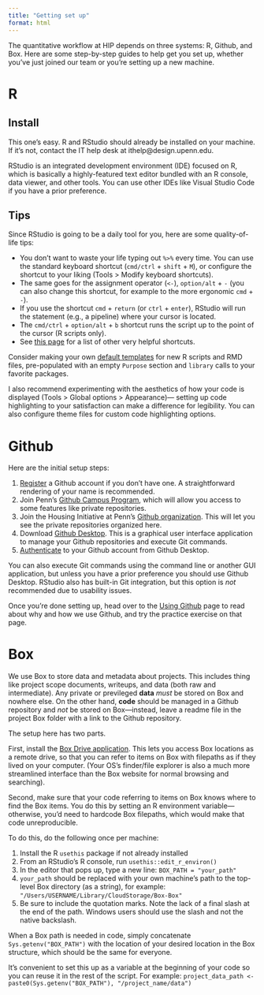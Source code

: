 ```yaml
---
title: "Getting set up"
format: html
---
```


The quantitative workflow at HIP depends on three systems: R, Github, and Box. Here are some step-by-step guides to help get you set up, whether you've just joined our team or you're setting up a new machine.

# R

## Install

This one's easy. R and RStudio should already be installed on your machine. If it's not, contact the IT help desk at ithelp@design.upenn.edu.

::: {.callout-note}
RStudio is an integrated development environment (IDE) focused on R, which is basically a highly-featured text editor bundled with an R console, data viewer, and other tools. You can use other IDEs like Visual Studio Code if you have a prior preference.
:::

## Tips

Since RStudio is going to be a daily tool for you, here are some quality-of-life tips:

- You don't want to waste your life typing out `%>%` every time. You can use the standard keyboard shortcut (`cmd/ctrl` + `shift` + `M`), or configure the shortcut to your liking (Tools > Modify keyboard shortcuts). 
- The same goes for the assignment operator (`<-`), `option/alt` + `-` (you can also change this shortcut, for example to the more ergonomic `cmd` + `-`).
- If you use the shortcut `cmd` + `return` (or `ctrl` + `enter`), RStudio will run the statement (e.g., a pipeline) where your cursor is located.
- The `cmd/ctrl` + `option/alt` + `b` shortcut runs the script up to the point of the cursor (R scripts only).
- See [this page](https://jimgar.github.io/posts/rstudio-keyboard-shortcuts/post.html) for a list of other very helpful shortcuts.

Consider making your own [default templates](https://forum.posit.co/t/how-to-change-the-rmarkdown-document-template/98023) for new R scripts and RMD files, pre-populated with an empty `Purpose` section and `library` calls to your favorite packages.

I also recommend experimenting with the aesthetics of how your code is displayed (Tools > Global options > Appearance)— setting up code highlighting to your satisfaction can make a difference for legibility. You can also configure theme files for custom code highlighting options.

# Github

Here are the initial setup steps:

1. [Register](https://github.com/signup) a Github account if you don't have one. A straightforward rendering of your name is recommended.
2. Join Penn's [Github Campus Program](https://github.com/upenn), which will allow you access to some features like private repositories.
3. Join the Housing Initiative at Penn's [Github organization](https://github.com/housinginitiative). This will let you see the private repositories organized here.
4. Download [Github Desktop](https://desktop.github.com/). This is a graphical user interface application to manage your Github repositories and execute Git commands.
5. [Authenticate](https://docs.github.com/en/desktop/installing-and-authenticating-to-github-desktop/authenticating-to-github-in-github-desktop) to your Github account from Github Desktop.

::: {.callout-note}
You can also execute Git commands using the command line or another GUI application, but unless you have a prior preference you should use Github Desktop. RStudio also has built-in Git integration, but this option is *not* recommended due to usability issues.
:::

Once you're done setting up, head over to the [Using Github](using-github.qmd) page to read about why and how we use Github, and try the practice exercise on that page.

# Box

We use Box to store data and metadata about projects. This includes thing like project scope documents, writeups, and data (both raw and intermediate). Any private or previleged **data** *must* be stored on Box and nowhere else. On the other hand, **code** should be managed in a Github repository and *not* be stored on Box—instead, leave a readme file in the project Box folder with a link to the Github repository.

The setup here has two parts.

First, install the [Box Drive application](https://www.box.com/resources/downloads). This lets you access Box locations as a remote drive, so that you can refer to items on Box with filepaths as if they lived on your computer. (Your OS's finder/file explorer is also a much more streamlined interface than the Box website for normal browsing and searching).

Second, make sure that your code referring to items on Box knows where to find the Box items. You do this by setting an R environment variable—otherwise, you'd need to hardcode Box filepaths, which would make that code unreproducible.

To do this, do the following once per machine:

1. Install the R `usethis` package if not already installed
2. From an RStudio's R console, run `usethis::edit_r_environ()`
4. In the editor that pops up, type a new line: `BOX_PATH = "your_path"`
5. `your_path` should be replaced with your own machine's path to the top-level Box directory (as a string), for example: `"/Users/USERNAME/Library/CloudStorage/Box-Box"`
6. Be sure to include the quotation marks. Note the lack of a final slash at the end of the path. Windows users should use the slash and not the native backslash.

When a Box path is needed in code, simply concatenate `Sys.getenv("BOX_PATH")` with the location of your desired location in the Box structure, which should be the same for everyone. 

::: {.callout-tip}
It's convenient to set this up as a variable at the beginning of your code so you can reuse it in the rest of the script. For example: `project_data_path <- paste0(Sys.getenv("BOX_PATH"), "/project_name/data")`
:::







